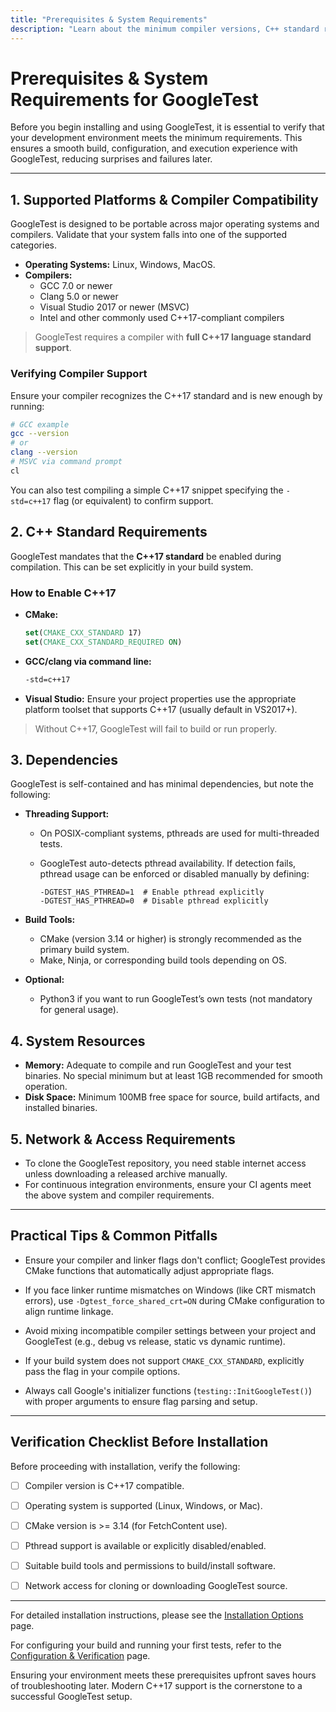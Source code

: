 ```yaml
---
title: "Prerequisites & System Requirements"
description: "Learn about the minimum compiler versions, C++ standard requirements, and platform compatibility necessary to run GoogleTest smoothly. This page helps you validate your setup before installation, reducing setup surprises and failures."
---
```


# Prerequisites & System Requirements for GoogleTest

Before you begin installing and using GoogleTest, it is essential to verify that your development environment meets the minimum requirements. This ensures a smooth build, configuration, and execution experience with GoogleTest, reducing surprises and failures later.

---

## 1. Supported Platforms & Compiler Compatibility

GoogleTest is designed to be portable across major operating systems and compilers. Validate that your system falls into one of the supported categories.

- **Operating Systems:** Linux, Windows, MacOS.
- **Compilers:**
  - GCC 7.0 or newer
  - Clang 5.0 or newer
  - Visual Studio 2017 or newer (MSVC)
  - Intel and other commonly used C++17-compliant compilers


> GoogleTest requires a compiler with **full C++17 language standard support**.


### Verifying Compiler Support

Ensure your compiler recognizes the C++17 standard and is new enough by running:

```bash
# GCC example
gcc --version
# or
clang --version
# MSVC via command prompt
cl
```

You can also test compiling a simple C++17 snippet specifying the `-std=c++17` flag (or equivalent) to confirm support.


## 2. C++ Standard Requirements

GoogleTest mandates that the **C++17 standard** be enabled during compilation. This can be set explicitly in your build system.

### How to Enable C++17

- **CMake:**
  ```cmake
  set(CMAKE_CXX_STANDARD 17)
  set(CMAKE_CXX_STANDARD_REQUIRED ON)
  ```

- **GCC/clang via command line:**
  ```bash
  -std=c++17
  ```

- **Visual Studio:**
  Ensure your project properties use the appropriate platform toolset that supports C++17 (usually default in VS2017+).


> Without C++17, GoogleTest will fail to build or run properly.


## 3. Dependencies

GoogleTest is self-contained and has minimal dependencies, but note the following:

- **Threading Support:**
  - On POSIX-compliant systems, pthreads are used for multi-threaded tests.
  - GoogleTest auto-detects pthread availability. If detection fails, pthread usage can be enforced or disabled manually by defining:
  
    ```
    -DGTEST_HAS_PTHREAD=1  # Enable pthread explicitly
    -DGTEST_HAS_PTHREAD=0  # Disable pthread explicitly
    ```

- **Build Tools:**
  - CMake (version 3.14 or higher) is strongly recommended as the primary build system.
  - Make, Ninja, or corresponding build tools depending on OS.
  
- **Optional:**
  - Python3 if you want to run GoogleTest’s own tests (not mandatory for general usage).


## 4. System Resources

- **Memory:** Adequate to compile and run GoogleTest and your test binaries. No special minimum but at least 1GB recommended for smooth operation.
- **Disk Space:** Minimum 100MB free space for source, build artifacts, and installed binaries.


## 5. Network & Access Requirements

- To clone the GoogleTest repository, you need stable internet access unless downloading a released archive manually.
- For continuous integration environments, ensure your CI agents meet the above system and compiler requirements.


---

## Practical Tips & Common Pitfalls

- Ensure your compiler and linker flags don't conflict; GoogleTest provides CMake functions that automatically adjust appropriate flags.

- If you face linker runtime mismatches on Windows (like CRT mismatch errors), use `-Dgtest_force_shared_crt=ON` during CMake configuration to align runtime linkage.

- Avoid mixing incompatible compiler settings between your project and GoogleTest (e.g., debug vs release, static vs dynamic runtime).

- If your build system does not support `CMAKE_CXX_STANDARD`, explicitly pass the flag in your compile options.

- Always call Google's initializer functions (`testing::InitGoogleTest()`) with proper arguments to ensure flag parsing and setup.


---

## Verification Checklist Before Installation

Before proceeding with installation, verify the following:

- [ ] Compiler version is C++17 compatible.
- [ ] Operating system is supported (Linux, Windows, or Mac).
- [ ] CMake version is >= 3.14 (for FetchContent use).
- [ ] Pthread support is available or explicitly disabled/enabled.
- [ ] Suitable build tools and permissions to build/install software.
- [ ] Network access for cloning or downloading GoogleTest source.


---

For detailed installation instructions, please see the [Installation Options](../installation-options) page.

For configuring your build and running your first tests, refer to the [Configuration & Verification](../configuration-verification) page.


<Tip>
Ensuring your environment meets these prerequisites upfront saves hours of troubleshooting later. Modern C++17 support is the cornerstone to a successful GoogleTest setup.
</Tip>